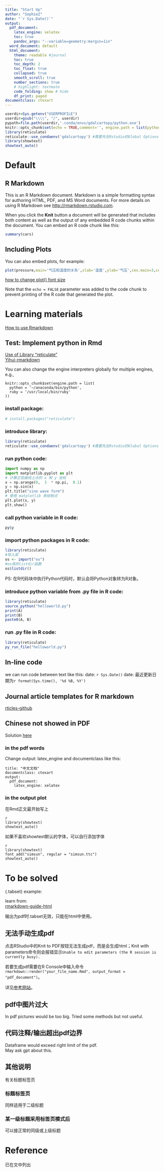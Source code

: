 ---
title: "Start Up"
author: "SophieZ"
date: "`r Sys.Date()`"
output:
  pdf_document: 
    latex_engine: xelatex
    toc: true
    pandoc_args: "--variable=geometry:margin=1in"
  word_document: default
  html_document:
    theme: readable #journal
    toc: true
    toc_depth: 2
    toc_float: true
    collapsed: true
    smooth_scroll: true
    number_sections: true
    # highlight: textmate
    code_folding: show # hide
    df_print: paged
documentclass: ctexart
---

```{r setup, include=FALSE}
userdir=Sys.getenv("USERPROFILE")
userdir=gsub("\\\\", "/", userdir)
pypath=file.path(userdir,'.conda/envs/gdalcartopy/python.exe')
knitr::opts_chunk$set(echo = TRUE,comment='', engine.path = list(python = pypath ) )
library(reticulate)
reticulate::use_condaenv('gdalcartopy') #需要先在Rstudio的Global Options里将该python解释器添加
library(showtext)
showtext_auto()
```

# Default
## R Markdown

This is an R Markdown document. Markdown is a simple formatting syntax for authoring HTML, PDF, and MS Word documents. For more details on using R Markdown see <http://rmarkdown.rstudio.com>.

When you click the **Knit** button a document will be generated that includes both content as well as the output of any embedded R code chunks within the document. You can embed an R code chunk like this:

```{r cars}
summary(cars)
```

## Including Plots

You can also embed plots, for example:

```{r pressure, echo=FALSE}
plot(pressure,main='气压和温度的关系',xlab='温度',ylab='气压',cex.main=3,cex.axis=2,cex.lab=2)
```
[how to change plot() font size](https://statorials.org/cn/r-%e8%b7%9f%e8%b8%aa%e5%ad%97%e4%bd%93%e5%a4%a7%e5%b0%8f/)

Note that the `echo = FALSE` parameter was added to the code chunk to prevent printing of the R code that generated the plot.

# Learning materials

[How to use Rmarkdown](https://blog.csdn.net/weixin_43843918/article/details/128060062)

## Test: Implement python in Rmd

[Use of Library "reticulate"](https://blog.csdn.net/weixin_38008864/article/details/108191385)  
[Yihui-rmarkdown](https://bookdown.org/yihui/rmarkdown/language-engines.html)

You can also change the engine interpreters globally for multiple engines, e.g.,
```
knitr::opts_chunk$set(engine.path = list(
  python = '~/anaconda/bin/python',
  ruby = '/usr/local/bin/ruby'
))
```

### install package:

```{r}
# install.packages("reticulate")
```

### introduce library:

```{r,warning=FALSE}
library(reticulate)
reticulate::use_condaenv('gdalcartopy') #需要先在Rstudio的Global Options里将该python解释器添加
```

### run python code:

```{python}
import numpy as np 
import matplotlib.pyplot as plt 
# 计算正弦曲线上点的 x 和 y 坐标
x = np.arange(0,  3  * np.pi,  0.1) 
y = np.sin(x)
plt.title("sine wave form")  
# 使用 matplotlib 来绘制点
plt.plot(x, y) 
plt.show()
```

### call python variable in R code:

```{r}
py$y
```

### import python packages in R code:

```{r}
library(reticulate)
#导入库
os <- import("os")
#os库的listdir函数
os$listdir()
```

PS: 在R代码块中执行Python代码时，默认会将Python对象转为R对象。

### introduce python variable from .py file in R code:

```{r,collapse=TRUE}
library(reticulate)
source_python("helloworld.py")
print(A)
print(B)
paste0(A, B)
```

### run .py file in R code:

```{r,comment=''}
library(reticulate)
py_run_file("helloworld.py")
```

## In-line code

we can run code between text like this: date: `r Sys.Date()` date: 最近更新日期为`r format(Sys.time(), '%d %B, %Y')`

## Journal article templates for R markdown
[rticles-github](https://github.com/rstudio/rticles)

## Chinese not showed in PDF
Solution [here](https://blog.csdn.net/xlf5323/article/details/136418610#:~:text=%E5%9C%A8%E4%BD%BF%E7%94%A8%20R%20Markdown%20%E7%BC%96%E5%86%99%E6%96%87%E6%A1%A3%E5%B9%B6%E5%AF%BC%E5%87%BA%E4%B8%BA%20PDF%20%E6%A0%BC%E5%BC%8F%E6%97%B6%EF%BC%8C%E7%BB%8F%E5%B8%B8%E4%BC%9A%E9%81%87%E5%88%B0%E4%B8%80%E4%B8%AA%E6%99%AE%E9%81%8D%E7%9A%84%E9%97%AE%E9%A2%98%EF%BC%9A%E4%B8%AD%E6%96%87%E5%A4%B1%E6%95%88%E3%80%82%20%E6%88%96%E8%80%85%E5%AF%BC%E5%87%BA%E7%9A%84%E6%96%87%E6%A1%A3%E4%B8%AD%E6%96%87%E5%AD%97%E7%AC%A6%E6%AE%8B%E7%BC%BA%20%E8%A7%A3%E5%86%B3%E6%96%B9%E6%B3%95,title%3A%20%22%E4%B8%AD%E6%96%87%E6%96%87%E6%A1%A3%22%20documentclass%3A%20ctexart%20output%3A%20pdf_document%3A%20latex_engine%3A%20xelatex)

### in the pdf words
Change output: latex_engine and documentclass like this:

```
title: "中文文档"
documentclass: ctexart
output:
  pdf_document:
    latex_engine: xelatex
```

### in the output plot

在Rmd正文最开始写上

```
{r setup, include=FALSE}
library(showtext)
showtext_auto()
```

如果不喜欢showtext默认的字体，可以自行添加字体

```
{r setup, include=FALSE}
library(showtext)
font_add("simsun", regular = "simsun.ttc")
showtext_auto()
```


# To be solved {.tabset}

{.tabset} example:

learn from:  
[rmarkdown-guide-html](https://bookdown.org/qiushi/rmarkdown-guide/html-document.html)

输出为pdf时.tabset无效，只能在html中使用。

## 无法手动生成pdf

点击RStudio中的Knit to PDF按钮无法生成pdf，而是会生成html；Knit with parameters命令则会报错显示`Unable to edit parameters (the R session is currently busy).`

若要生成pdf需要在R Console中输入命令`rmarkdown::render("your_file_name.Rmd", output_format = "pdf_document")`。

详见[参考网站](https://www.geeksforgeeks.org/generate-pdf-from-rmarkdown-file-with-r/)。

## pdf中图片过大
In pdf pictures would be too big. 
Tried some methods but not useful.

## 代码注释/输出超出pdf边界
Dataframe would exceed right limit of the pdf.  
May ask gpt about this.

## 其他说明 {.tabset}
有关标题标签页

### 标题标签页
同样适用于二级标题

### 某一级标题采用标签页模式后
可以接正常的同级或上级标题

# Reference
已在文中列出
